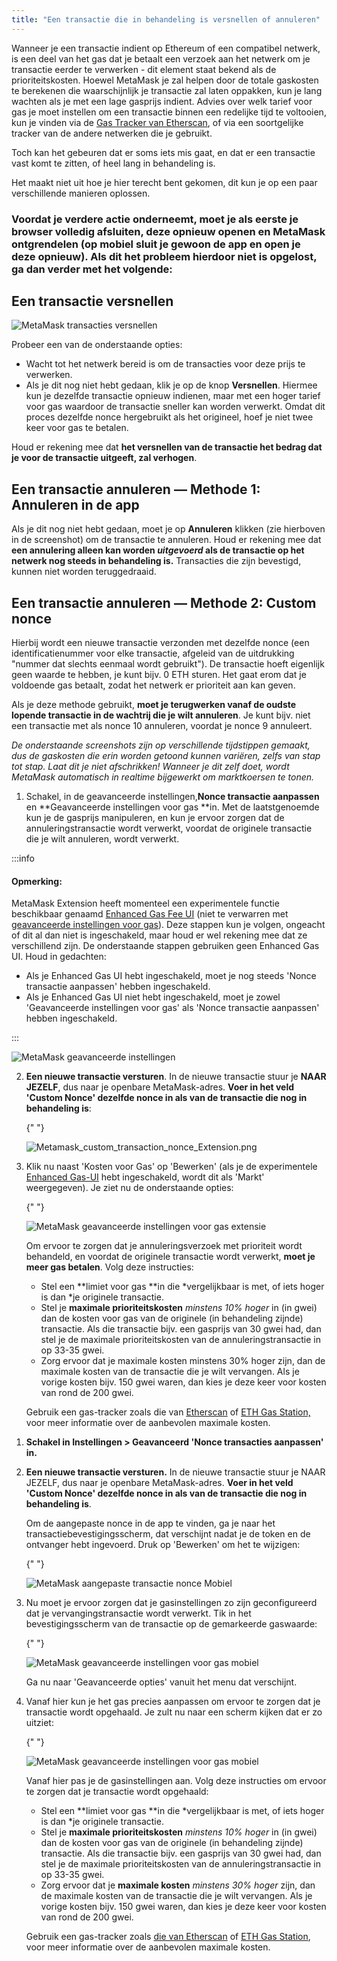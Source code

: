```yaml
---
title: "Een transactie die in behandeling is versnellen of annuleren"
---
```



Wanneer je een transactie indient op Ethereum of een compatibel netwerk, is een deel van het gas dat je betaalt een verzoek aan het netwerk om je transactie eerder te verwerken - dit element staat bekend als de prioriteitskosten. Hoewel MetaMask je zal helpen door de totale gaskosten te berekenen die waarschijnlijk je transactie zal laten oppakken, kun je lang wachten als je met een lage gasprijs indient. Advies over welk tarief voor gas je moet instellen om een transactie binnen een redelijke tijd te voltooien, kun je vinden via de [Gas Tracker van Etherscan](https://etherscan.io/gastracker), of via een soortgelijke tracker van de andere netwerken die je gebruikt.

Toch kan het gebeuren dat er soms iets mis gaat, en dat er een transactie vast komt te zitten, of heel lang in behandeling is.

Het maakt niet uit hoe je hier terecht bent gekomen, dit kun je op een paar verschillende manieren oplossen.

### Voordat je verdere actie onderneemt, moet je als eerste je browser volledig afsluiten, deze opnieuw openen en MetaMask ontgrendelen (op mobiel sluit je gewoon de app en open je deze opnieuw). Als dit het probleem hierdoor niet is opgelost, ga dan verder met het volgende:

## **Een transactie versnellen**

<div class="center-container">
  <div class="img-medium">
    <img
      src={
        require("../../../../../../img/i18n/legacy/MetaMask_speed_up_transaction.png")
          .default
      }
      alt="MetaMask transacties versnellen"
    />
  </div>
</div>

Probeer een van de onderstaande opties:

- Wacht tot het netwerk bereid is om de transacties voor deze prijs te verwerken.
- Als je dit nog niet hebt gedaan, klik je op de knop **Versnellen**. Hiermee kun je dezelfde transactie opnieuw indienen, maar met een hoger tarief voor gas waardoor de transactie sneller kan worden verwerkt. Omdat dit proces dezelfde nonce hergebruikt als het origineel, hoef je niet twee keer voor gas te betalen.

Houd er rekening mee dat **het versnellen van de transactie het bedrag dat je voor de transactie uitgeeft, zal verhogen**.

## **Een transactie annuleren — Methode 1: Annuleren in de app**

Als je dit nog niet hebt gedaan, moet je op **Annuleren** klikken (zie hierboven in de screenshot) om de transactie te annuleren. Houd er rekening mee dat **een annulering alleen kan worden _uitgevoerd_ als de transactie op het netwerk nog steeds in behandeling is.** Transacties die zijn bevestigd, kunnen niet worden teruggedraaid.

## **Een transactie annuleren — Methode 2: Custom nonce**

Hierbij wordt een nieuwe transactie verzonden met dezelfde nonce (een identificatienummer voor elke transactie, afgeleid van de uitdrukking "nummer dat slechts eenmaal wordt gebruikt"). De transactie hoeft eigenlijk geen waarde te hebben, je kunt bijv. 0 ETH sturen. Het gaat erom dat je voldoende gas betaalt, zodat het netwerk er prioriteit aan kan geven.

Als je deze methode gebruikt, **moet je terugwerken vanaf de oudste lopende transactie in de wachtrij die je wilt annuleren**. Je kunt bijv. niet een transactie met als nonce 10 annuleren, voordat je nonce 9 annuleert.

_De onderstaande screenshots zijn op verschillende tijdstippen gemaakt, dus de gaskosten die erin worden getoond kunnen variëren, zelfs van stap tot stap. Laat dit je niet afschrikken! Wanneer je dit zelf doet, wordt MetaMask automatisch in realtime bijgewerkt om marktkoersen te tonen._

<Tabs>

<TabItem value="Extensie" label="Extensie">

1. Schakel, in de geavanceerde instellingen,**Nonce transactie aanpassen** en **Geavanceerde instellingen voor gas **in. Met de laatstgenoemde kun je de gasprijs manipuleren, en kun je ervoor zorgen dat de annuleringstransactie wordt verwerkt, voordat de originele transactie die je wilt annuleren, wordt verwerkt.

:::info

#### Opmerking:

MetaMask Extension heeft momenteel een experimentele functie beschikbaar genaamd [Enhanced Gas Fee UI](https://metamask.io/1559/) (niet te verwarren met [geavanceerde instellingen voor gas](/transactions-and-gas/gas-fees/how-to-customize-gas-settings)). Deze stappen kun je volgen, ongeacht of dit al dan niet is ingeschakeld, maar houd er wel rekening mee dat ze verschillend zijn. De onderstaande stappen gebruiken geen Enhanced Gas UI. Houd in gedachten:

- Als je Enhanced Gas UI hebt ingeschakeld, moet je nog steeds 'Nonce transactie aanpassen' hebben ingeschakeld.
- Als je Enhanced Gas UI niet hebt ingeschakeld, moet je zowel 'Geavanceerde instellingen voor gas' als 'Nonce transactie aanpassen' hebben ingeschakeld.

:::

<div class="center-container">
  <div class="img-medium">
    <img
      src={
        require("../../../../../../img/i18n/legacy/12927064113947.png").default
      }
      alt="MetaMask geavanceerde instellingen"
    />
  </div>
</div>

2. **Een nieuwe transactie versturen**. In de nieuwe transactie stuur je **NAAR JEZELF**, dus naar je openbare MetaMask-adres. **Voer in het veld 'Custom Nonce' dezelfde nonce in als van de transactie die nog in behandeling is**:

   {" "}

   <div class="center-container">
     <div class="img-medium">
       <img
         src={
           require("../../../../../../img/i18n/legacy/Metamask_custom_transaction_nonce_Extension.png")
             .default
         }
         alt="Metamask_custom_transaction_nonce_Extension.png"
       />
     </div>
   </div>

3. Klik nu naast 'Kosten voor Gas' op 'Bewerken' (als je de experimentele [Enhanced Gas-UI](/transactions-and-gas/gas-fees/how-to-customize-gas-settings) hebt ingeschakeld, wordt dit als 'Markt' weergegeven). Je ziet nu de onderstaande opties:

   {" "}

   <div class="center-container">
     <div class="img-medium">
       <img
         src={
           require("../../../../../../img/i18n/legacy/MetaMask_advanced_gas_controls_extension.png")
             .default
         }
         alt="MetaMask geavanceerde instellingen voor gas extensie"
       />
     </div>
   </div>

   Om ervoor te zorgen dat je annuleringsverzoek met prioriteit wordt behandeld, en voordat de originele transactie wordt verwerkt, **moet je meer gas betalen**. Volg deze instructies:

   - Stel een **limiet voor gas **in die *vergelijkbaar is met, of iets hoger is dan *je originele transactie.
   - Stel je **maximale prioriteitskosten** _minstens 10% hoger_ in (in gwei) dan de kosten voor gas van de originele (in behandeling zijnde) transactie. Als die transactie bijv. een gasprijs van 30 gwei had, dan stel je de maximale prioriteitskosten van de annuleringstransactie in op 33-35 gwei.
   - Zorg ervoor dat je maximale kosten minstens 30% hoger zijn, dan de maximale kosten van de transactie die je wilt vervangen. Als je vorige kosten bijv. 150 gwei waren, dan kies je deze keer voor kosten van rond de 200 gwei.

   Gebruik een gas-tracker zoals die van [Etherscan](https://etherscan.io/gastracker) of [ETH Gas Station,](https://ethgasstation.info/) voor meer informatie over de aanbevolen maximale kosten.

</TabItem>

<TabItem value="Mobiel" label="Mobiel">

1. **Schakel in Instellingen > Geavanceerd 'Nonce transacties aanpassen' in.**

2. **Een nieuwe transactie versturen.** In de nieuwe transactie stuur je NAAR JEZELF, dus naar je openbare MetaMask-adres. **Voer in het veld 'Custom Nonce' dezelfde nonce in als van de transactie die nog in behandeling is**.

   Om de aangepaste nonce in de app te vinden, ga je naar het transactiebevestigingsscherm, dat verschijnt nadat je de token en de ontvanger hebt ingevoerd. Druk op 'Bewerken' om het te wijzigen:

   {" "}

   <div class="center-container">
     <div class="img-small">
       <img
         src={
           require("../../../../../../img/transactions-and-gas/transactions/how-to-speed-up-or-cancel-a-pending-transaction/MetaMask_custom_transaction_nonce_Mobile.gif")
             .default
         }
         alt="MetaMask aangepaste transactie nonce Mobiel"
       />
     </div>
   </div>

3. Nu moet je ervoor zorgen dat je gasinstellingen zo zijn geconfigureerd dat je vervangingstransactie wordt verwerkt. Tik in het bevestigingsscherm van de transactie op de gemarkeerde gaswaarde:

   {" "}

   <div class="center-container">
     <div class="img-small">
       <img
         src={
           require("../../../../../../img/transactions-and-gas/gas-fees/how-to-customize-gas-settings/MetaMask_advanced_gas_controls_mobile_1.png")
             .default
         }
         alt="MetaMask geavanceerde instellingen voor gas mobiel"
       />
     </div>
   </div>

   Ga nu naar 'Geavanceerde opties' vanuit het menu dat verschijnt.

4. Vanaf hier kun je het gas precies aanpassen om ervoor te zorgen dat je transactie wordt opgehaald. Je zult nu naar een scherm kijken dat er zo uitziet:

   {" "}

   <div class="center-container">
     <div class="img-small">
       <img
         src={
           require("../../../../../../img/transactions-and-gas/gas-fees/how-to-customize-gas-settings/MetaMask_advanced_gas_controls_mobile_2.png")
             .default
         }
         alt="MetaMask geavanceerde instellingen voor gas mobiel"
       />
     </div>
   </div>

   Vanaf hier pas je de gasinstellingen aan. Volg deze instructies om ervoor te zorgen dat je transactie wordt opgehaald:

   - Stel een **limiet voor gas **in die *vergelijkbaar is met, of iets hoger is dan *je originele transactie.
   - Stel je **maximale prioriteitskosten** _minstens 10% hoger_ in (in gwei) dan de kosten voor gas van de originele (in behandeling zijnde) transactie. Als die transactie bijv. een gasprijs van 30 gwei had, dan stel je de maximale prioriteitskosten van de annuleringstransactie in op 33-35 gwei.
   - Zorg ervoor dat je **maximale kosten** _minstens 30% hoger_ zijn, dan de maximale kosten van de transactie die je wilt vervangen. Als je vorige kosten bijv. 150 gwei waren, dan kies je deze keer voor kosten van rond de 200 gwei.

   Gebruik een gas-tracker zoals [die van Etherscan](https://etherscan.io/gastracker) of [ETH Gas Station](https://ethgasstation.info/), voor meer informatie over de aanbevolen maximale kosten.

</TabItem>

</Tabs>
